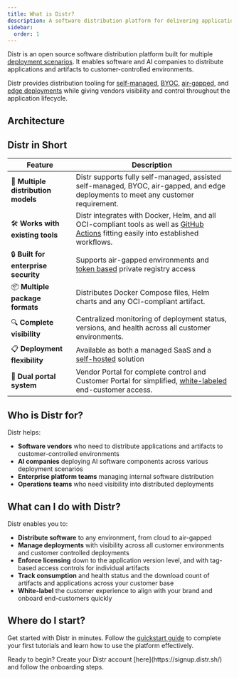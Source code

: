 ```yaml
---
title: What is Distr?
description: A software distribution platform for delivering applications across varied deployment scenarios
sidebar:
  order: 1
---
```



Distr is an open source software distribution platform built for multiple [deployment scenarios](/docs/use-cases/fully-self-managed/). It enables software and AI companies to distribute applications and artifacts to customer-controlled environments.

Distr provides distribution tooling for [self-managed](/docs/use-cases/fully-self-managed/), [BYOC](/docs/use-cases/byoc/), [air-gapped](docs/use-cases/air-gapped/), and [edge deployments](/docs/use-cases/edge-deployments/) while giving vendors visibility and control throughout the application lifecycle.

## Architecture

<ThemeImage
  lightSrc="/src/assets/docs/getting-started/what-is-distr/distr-diagram-light.png"
  darkSrc="/src/assets/docs/getting-started/what-is-distr/distr-diagram-dark.png"
  alt="Deployments interface"
/>

## Distr in Short

| Feature                              | Description                                                                                                                                                                                |
| ------------------------------------ | ------------------------------------------------------------------------------------------------------------------------------------------------------------------------------------------ |
| 🔄 **Multiple distribution models**  | Distr supports fully self-managed, assisted self-managed, BYOC, air-gapped, and edge deployments to meet any customer requirement.                                                         |
| 🛠️ **Works with existing tools**     | Distr integrates with Docker, Helm, and all OCI-compliant tools as well as [GitHub Actions](http://localhost:4321/docs/integrations/gh-action/) fitting easily into established workflows. |
| 🔒 **Built for enterprise security** | Supports air-gapped environments and [token based](/docs/integrations/personal-access-token/) private registry access                                                                      |
| 📦 **Multiple package formats**      | Distributes Docker Compose files, Helm charts and any OCI-compliant artifact.                                                                                                              |
| 🔍 **Complete visibility**           | Centralized monitoring of deployment status, versions, and health across all customer environments.                                                                                        |
| 📋 **Deployment flexibility**        | Available as both a managed SaaS and a [self-hosted](/docs/self-hosting/getting-started/) solution                                                                                         |
| 📱 **Dual portal system**            | Vendor Portal for complete control and Customer Portal for simplified, [white-labeled](docs/product/branding/) end-customer access.                                                        |

## Who is Distr for?

Distr helps:

- **Software vendors** who need to distribute applications and artifacts to customer-controlled environments
- **AI companies** deploying AI software components across various deployment scenarios
- **Enterprise platform teams** managing internal software distribution
- **Operations teams** who need visibility into distributed deployments

## What can I do with Distr?

Distr enables you to:

- **Distribute software** to any environment, from cloud to air-gapped
- **Manage deployments** with visibility across all customer environments and customer controlled deployments
- **Enforce licensing** down to the application version level, and with tag-based access controls for individual artifacts
- **Track consumption** and health status and the download count of artifacts and applications across your customer base
- **White-label** the customer experience to align with your brand and onboard end-customers quickly

## Where do I start?

Get started with Distr in minutes. Follow the [quickstart guide](/docs/getting-started/quickstart/) to complete your first tutorials and learn how to use the platform effectively.

<Aside type="note">
  Ready to begin? Create your Distr account
  [here](https://signup.distr.sh/) and follow the onboarding steps.
</Aside>
